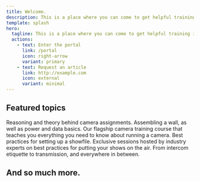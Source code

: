 ```yaml
---
title: Welcome.
description: This is a place where you can come to get helpful training information including videos, documents, tutorials, and more.
template: splash
hero:
  tagline: This is a place where you can come to get helpful training information including videos, documents, tutorials, and more.
  actions:
    - text: Enter the portal
      link: /portal
      icon: right-arrow
      variant: primary
    - text: Request an article
      link: http://example.com
      icon: external
      variant: minimal
---
```



## Featured topics

<CardGrid stagger>
  <Card title="Camera assignments" icon="rocket">
    Reasoning and theory behind camera assignments.
  </Card>
  <Card title="LED" icon="sun">
    Assembling a wall, as well as power and data basics.
  </Card>
  <Card title="The Next Level" icon="star">
    Our flagship camera training course that teaches you everything you need to know about running a camera.
  </Card>
  <Card title="Audio" icon="puzzle">
    Best practices for setting up a showfile.
  </Card>
  <Card title="Producing & Directing" icon="document">
    Exclusive sessions hosted by industry experts on best practices for putting your shows on the air.
  </Card>
  <Card title="Standard operating procedures" icon="approve-check">
    From intercom etiquette to transmission, and everywhere in between.
  </Card>
</CardGrid>

## And so much more.